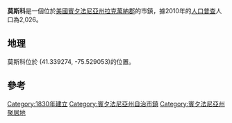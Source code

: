 {{expand|time=2013-06-08T03:25:45+00:00}}
{{Geobox
| Settlement
<!-- *** Name section *** -->
| name                        = 莫斯科市
| native_name                 =
| other_name                  =
| other_name1                 =
| category                    =
<!-- *** Image *** -->
| image                       = Moscow-PA.JPG
| image_caption               = 已廢置的[[拉克萬納郡鐵路|拉克萬納郡鐵路]]莫斯科段的火車站
<!-- *** Symbols *** -->
| flag                        =
| flag_size                   =
| symbol                      =
| symbol_size                 =
<!-- *** Country etc. *** -->
| country                     = 美國
| state                       = 賓夕凡尼亞州
| region                      = [[拉克瓦納縣|拉克萬納郡]]
| region_type                 = 郡
| district                    =
<!-- *** Geography *** -->
| area_imperial               = 2.8
| area_land_imperial          = 2.8
| area_water_imperial         = 0.0
| area_water_percentage       = auto
| area_percentage_round       = 2
| area_round                  = 1
| location                    =
| lat_d                       = 41
| lat_m                       = 20
| lat_s                       = 21
| lat_NS                      = N
| long_d                      = 75
| long_m                      = 31
| long_s                      = 45
| long_EW                     = W
| elevation_imperial          = 1722
| elevation_round             = 1
<!-- *** Population *** -->
| population_as_of            = 2010年
| population                  = 2026
| population_density_imperial = 723.6
| population_density_round    = 1
<!-- *** Government *** -->
| established_type            =
| established                 =
| mayor                       =
<!-- *** Various codes *** -->
| timezone                    = [[North_American_Eastern_Time_Zone|EST]]
| utc_offset                  = -5
| timezone_DST                = [[Eastern_Daylight_Time|EDT]]
| utc_offset_DST              = -4
| postal_code                 = 18444
| postal_code_type            = ZIP code
| area_code                   = [[Area_code_570|570]]
| area_code_type              =
| code2_type                  =
| code2                       =
<!-- *** Free fields *** -->
| free_type                   =
| free                        =
| free1_type                  =
| free1                       =
<!-- *** Map section *** -->
| map                         =
| map_caption                 = 莫斯科在拉克萬納郡的位置
| map1                        = USA Pennsylvania location map.svg
| map1_caption                = 莫斯科在賓夕法尼亞州的位置
| map1_locator                = Pennsylvania
| map2                        = Map of USA PA.svg
| map2_caption                = 賓夕法尼亞州在美國的位置
<!-- *** Website *** -->
| website                     = http://www.moscowboro.com
}}
{{Otheruses|subject=美国賓夕法尼亞州的一个市镇|other=俄罗斯首都|莫斯科}}

'''莫斯科'''是一個位於[[美國|美國]][[賓夕法尼亞州|賓夕法尼亞州]][[拉克瓦納縣|拉克萬納郡]]的市鎮，據2010年的[[人口普查|人口普查]]人口為2,026。

==地理==
莫斯科位於{{Coord|41|20|21|N|75|31|45|W|type:city}} (41.339274, -75.529053){{GR|1}}的位置。
==參考==
{{Reflist}}

[[Category:1830年建立|Category:1830年建立]]
[[Category:賓夕法尼亞州自治市鎮|Category:賓夕法尼亞州自治市鎮]]
[[Category:賓夕法尼亞州聚居地|Category:賓夕法尼亞州聚居地]]